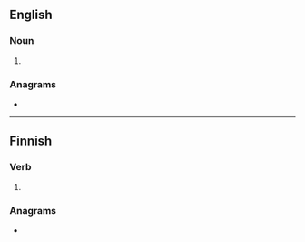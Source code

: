 ==English==

===Noun===
{{head|en|noun plural form}}

# {{plural of|telos|lang=en}}

===Anagrams===
* {{anagrams|en|Eliot|Leoti|lie to|toile}}

----

==Finnish==

===Verb===
{{head|fi|verb form}}

# {{fi-form of|teloa|pr=third-person|pl=singular|mood=indicative|tense=past}}

===Anagrams===
* {{anagrams|fi|Lieto|lieot|lieto}}